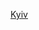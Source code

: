 {{Navbox
|name = 基辅州行政区划
|title = [[基辅州]][[乌克兰行政区划|行政区划]]
|above = 国别：[[乌克兰]]　　[[行政中心]]：[[基辅]]（不在本州辖区内）
|image = [[File:Herb Kyivskoi oblasti 1.svg|80px]]
|listclass = hlist

|group1 = [[区 (乌克兰)|区]]
|list1 = 
*[[白采爾科維區]]
*[[鲍里斯波爾區]]
*[[布羅瓦里區]]
*[[布恰区]]
*[[法斯蒂夫區]]
*[[奧布希夫區]]
*[[維什戈羅德區]]
}}<noinclude>
[[Category:烏克蘭行政區劃模板|Kyiv]]
</noinclude>
